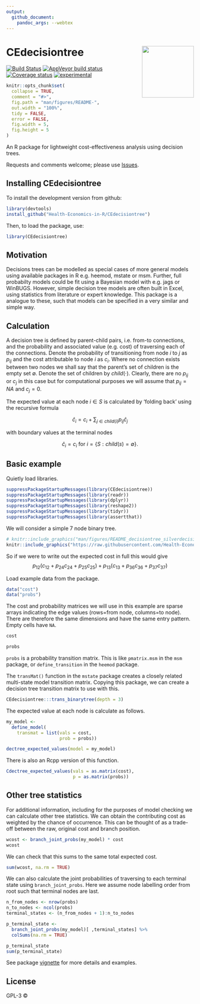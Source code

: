 ```yaml
---
output:
  github_document:
    pandoc_args: --webtex
---
```


# CEdecisiontree <img src="imgfile.png" height="139" align="right"/>

[![Build Status](https://travis-ci.org/Health-Economics-in-R/CEdecisiontree.svg?branch=master)](https://travis-ci.org/Health-Economics-in-R/CEdecisiontree)
[![AppVeyor build status](https://ci.appveyor.com/api/projects/status/github/Health-Economics-in-R/CEdecisiontree?branch=master&svg=true)](https://ci.appveyor.com/project/Health-Economics-in-R/CEdecisiontree)
[![Coverage status](https://codecov.io/gh/Health-Economics-in-R/CEdecisiontree/branch/master/graph/badge.svg)](https://codecov.io/github/Health-Economics-in-R/CEdecisiontree?branch=master)
[![experimental](http://badges.github.io/stability-badges/dist/experimental.svg)](http://github.com/badges/stability-badges)


<!-- README.md is generated from README.Rmd. Please edit that file -->

```r
knitr::opts_chunk$set(
  collapse = TRUE,
  comment = "#>",
  fig.path = "man/figures/README-",
  out.width = "100%",
  tidy = FALSE,
  error = FALSE,
  fig.width = 5,
  fig.height = 5
)
```

An R package for lightweight cost-effectiveness analysis using decision trees.

Requests and comments welcome; please use [Issues](https://github.com/n8thangreen/CEdecisiontree/issues).


## Installing CEdecisiontree

To install the development version from github:
```r
library(devtools)
install_github("Health-Economics-in-R/CEdecisiontree")
```

Then, to load the package, use:
```r
library(CEdecisiontree)
```


## Motivation
Decisions trees can be modelled as special cases of more general models using available packages in R e.g. heemod, mstate or msm. Further, full probabilty models could be fit using a Bayesian model with e.g. jags or WinBUGS. However, simple decision tree models are often built in Excel, using statistics from literature or expert knowledge. This package is a analogue to these, such that  models can be specified in a very similar and simple way.

## Calculation

A decision tree is defined by parent-child pairs, i.e. from-to connections, and the probability and associated value (e.g. cost) of traversing each of the connections.
Denote the probability of transitioning from node $i$ to $j$ as $p_{ij}$ and the cost attributable to node $i$ as $c_i$.
Where no connection exists between two nodes we shall say that the parent's set of children is the empty set $\emptyset$.
Denote the set of children by $child(\cdot)$.
Clearly, there are no $p_{ij}$ or $c_j$ in this case but for computational purposes we will assume that $p_{ij} = NA$ and $c_j = 0$.

The expected value at each node $i \in S$ is calculated by 'folding back' using the recursive formula

$$
\hat{c}_i = c_i + \sum_{j \in child(i)} p_{ij} \hat{c}_j
$$

with boundary values at the terminal nodes

$$
\hat{c}_i = c_i \mbox{ for } i = \{ S: child(s) = \emptyset \}.
$$


## Basic example

Quietly load libraries.
```r
suppressPackageStartupMessages(library(CEdecisiontree))
suppressPackageStartupMessages(library(readr))
suppressPackageStartupMessages(library(dplyr))
suppressPackageStartupMessages(library(reshape2))
suppressPackageStartupMessages(library(tidyr))
suppressPackageStartupMessages(library(assertthat))
```

We will consider a simple 7 node binary tree.

```r
# knitr::include_graphics("man/figures/README_decisiontree_silverdecisions.png")
knitr::include_graphics("https://raw.githubusercontent.com/Health-Economics-in-R/CEdecisiontree/dev/man/figures/README_decisiontree_silverdecisions.png")
```

So if we were to write out the expected cost in full this would give
$$
p_{12}(c_{12} + p_{24}c_{24} + p_{25}c_{25}) + p_{13}(c_{13} + p_{36}c_{36} + p_{37}c_{37}) 
$$

Load example data from the package. 
```r
data("cost")
data("probs")
```

The cost and probability matrices we will use in this example are sparse arrays indicating the edge values (rows=from node, columns=to node).
There are therefore the same dimensions and have the same entry pattern. Empty cells have `NA`.
```r
cost
```

```r
probs
```

`probs` is a probability transition matrix.
This is like `pmatrix.msm` in the `msm` package, or `define_transition` in the `heemod` package.

The `transMat()` function in the `mstate` package creates a closely related multi-state model transition matrix.
Copying this package, we can create a decision tree transition matrix to use with this.

```r
CEdecisiontree:::trans_binarytree(depth = 3)
```


The expected value at each node is calculate as follows.
```r
my_model <-
  define_model(
    transmat = list(vals = cost,
                    prob = probs))

dectree_expected_values(model = my_model)
```

There is also an Rcpp version of this function.
```r
Cdectree_expected_values(vals = as.matrix(cost),
                         p = as.matrix(probs))
```


## Other tree statistics

For additional information, including for the purposes of model checking we can calculate other tree statistics.
We can obtain the contributing cost as weighted by the chance of occurrence.
This can be thought of as a trade-off between the raw, original cost and branch position.

```r
wcost <- branch_joint_probs(my_model) * cost
wcost
```

We can check that this sums to the same total expected cost.
```r
sum(wcost, na.rm = TRUE)
```

We can also calculate the joint probabilities of traversing to each terminal state using `branch_joint_probs`.
Here we assume node labelling order from root such that terminal nodes are last.

```r
n_from_nodes <- nrow(probs)
n_to_nodes <- ncol(probs)
terminal_states <- (n_from_nodes + 1):n_to_nodes

p_terminal_state <-
  branch_joint_probs(my_model)[ ,terminal_states] %>%
  colSums(na.rm = TRUE)

p_terminal_state
sum(p_terminal_state)
```

See package [vignette](http://htmlpreview.github.io/?https://github.com/n8thangreen/CEdecisiontree/blob/master/inst/doc/vignette_main.html) for more details and examples.

## License

GPL-3 © 
